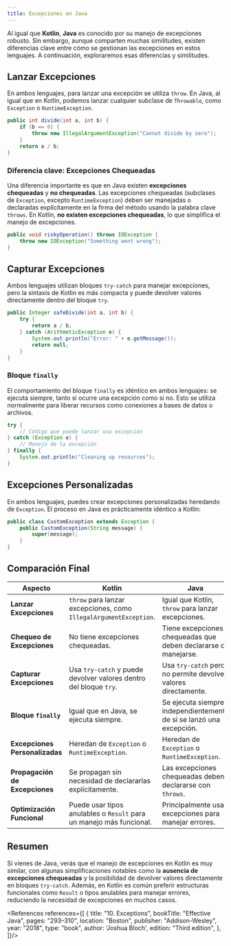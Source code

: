 ```yaml
---
title: Excepciones en Java
---
```


<ReadingTime/>

Al igual que **Kotlin**, **Java** es conocido por su manejo de excepciones robusto. Sin embargo, aunque comparten muchas similitudes, existen diferencias clave entre cómo se gestionan las excepciones en estos lenguajes. A continuación, exploraremos esas diferencias y similitudes.

## Lanzar Excepciones

En ambos lenguajes, para lanzar una excepción se utiliza `throw`. En Java, al igual que en Kotlin, podemos lanzar cualquier subclase de `Throwable`, como `Exception` o `RuntimeException`.

```java
public int divide(int a, int b) {
    if (b == 0) {
        throw new IllegalArgumentException("Cannot divide by zero");
    }
    return a / b;
}
```

### Diferencia clave: Excepciones Chequeadas

Una diferencia importante es que en Java existen **excepciones chequeadas** y **no chequeadas**. Las excepciones chequeadas (subclases de `Exception`, excepto `RuntimeException`) deben ser manejadas o declaradas explícitamente en la firma del método usando la palabra clave `throws`. En Kotlin, **no existen excepciones chequeadas**, lo que simplifica el manejo de excepciones.

```java
public void riskyOperation() throws IOException {
    throw new IOException("Something went wrong");
}
```

## Capturar Excepciones

Ambos lenguajes utilizan bloques `try-catch` para manejar excepciones, pero la sintaxis de Kotlin es más compacta y puede devolver valores directamente dentro del bloque `try`.

```java
public Integer safeDivide(int a, int b) {
    try {
        return a / b;
    } catch (ArithmeticException e) {
        System.out.println("Error: " + e.getMessage());
        return null;
    }
}
```

### Bloque `finally`

El comportamiento del bloque `finally` es idéntico en ambos lenguajes: se ejecuta siempre, tanto si ocurre una excepción como si no. Esto se utiliza normalmente para liberar recursos como conexiones a bases de datos o archivos.

```java
try {
    // Código que puede lanzar una excepción
} catch (Exception e) {
    // Manejo de la excepción
} finally {
    System.out.println("Cleaning up resources");
}
```

## Excepciones Personalizadas

En ambos lenguajes, puedes crear excepciones personalizadas heredando de `Exception`. El proceso en Java es prácticamente idéntico a Kotlin:

```java
public class CustomException extends Exception {
    public CustomException(String message) {
        super(message);
    }
}
```

## Comparación Final

| Aspecto                        | Kotlin                                                              | Java                                                                 |
|--------------------------------|---------------------------------------------------------------------|----------------------------------------------------------------------|
| **Lanzar Excepciones**         | `throw` para lanzar excepciones, como `IllegalArgumentException`.   | Igual que Kotlin, `throw` para lanzar excepciones.                   |
| **Chequeo de Excepciones**     | No tiene excepciones chequeadas.                                    | Tiene excepciones chequeadas que deben declararse o manejarse.       |
| **Capturar Excepciones**       | Usa `try-catch` y puede devolver valores dentro del bloque `try`.   | Usa `try-catch` pero no permite devolver valores directamente.       |
| **Bloque `finally`**           | Igual que en Java, se ejecuta siempre.                              | Se ejecuta siempre, independientemente de si se lanzó una excepción. |
| **Excepciones Personalizadas** | Heredan de `Exception` o `RuntimeException`.                        | Heredan de `Exception` o `RuntimeException`.                         |
| **Propagación de Excepciones** | Se propagan sin necesidad de declararlas explícitamente.            | Las excepciones chequeadas deben declararse con `throws`.            |
| **Optimización Funcional**     | Puede usar tipos anulables o `Result` para un manejo más funcional. | Principalmente usa excepciones para manejar errores.                 |

## Resumen

Si vienes de Java, verás que el manejo de excepciones en Kotlin es muy similar, con algunas simplificaciones notables como la **ausencia de excepciones chequeadas** y la posibilidad de devolver valores directamente en bloques `try-catch`. Además, en Kotlin es común preferir estructuras funcionales como `Result` o tipos anulables para manejar errores, reduciendo la necesidad de excepciones en muchos casos.

<References references={[
    {
        title: "10. Exceptions",
        bookTitle: "Effective Java",
        pages: "293–310",
        location: "Boston",
        publisher: "Addison-Wesley",
        year: "2018",
        type: "book",
        author: 'Joshua Bloch',
        edition: "Third edition",
    },
]}/>
